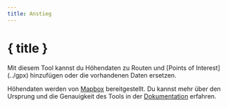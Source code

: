 ```yaml
---
title: Anstieg
---
```


<script>
</script>

# <MountainSnow size="24" class="inline-block" style="margin-bottom: 5px" /> { title }

Mit diesem Tool kannst du Höhendaten zu Routen und [Points of Interest] (../gpx) hinzufügen oder die vorhandenen Daten ersetzen.

<div class="flex flex-row justify-center">
    <Elevation class="text-foreground p-3 border rounded-md shadow-lg" />
</div>

<DocsNote>

Höhendaten werden von <a href="https://mapbox.com" target="_blank">Mapbox</a> bereitgestellt.
Du kannst mehr über den Ursprung und die Genauigkeit des Tools in der <a href="https://docs.mapbox.com/data/tilesets/reference/mapbox-terrain-dem-v1/#elevation-data" target="_blank">Dokumentation</a> erfahren.

</DocsNote>
